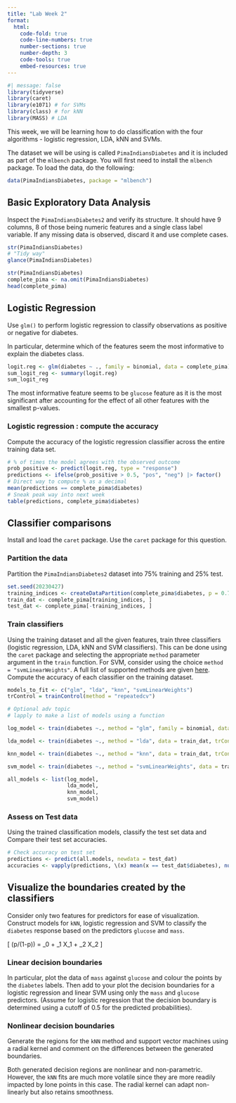 ```yaml
---
title: "Lab Week 2"
format:
  html:
    code-fold: true
    code-line-numbers: true
    number-sections: true
    number-depth: 3
    code-tools: true
    embed-resources: true
---
```


```r
#| message: false
library(tidyverse)
library(caret)
library(e1071) # for SVMs
library(class) # for kNN
library(MASS) # LDA
```

This week, we will be learning how to do classification with the four algorithms - logistic regression, LDA, kNN and SVMs.

The dataset we will be using is called `PimaIndiansDiabetes` and it is included as part of the `mlbench` package. You will first need to install the `mlbench` package. To load the data, do the following:

```r
data(PimaIndiansDiabetes, package = "mlbench")
```

## Basic Exploratory Data Analysis

Inspect the `PimaIndiansDiabetes2` and verify its structure. It should have 9 columns, 8 of those being numeric features and a single class label variable. If any missing data is observed, discard it and use complete cases.

```r
str(PimaIndiansDiabetes)
# "Tidy way" 
glance(PimaIndiansDiabetes)
```

```r
str(PimaIndiansDiabetes)
complete_pima <- na.omit(PimaIndiansDiabetes)
head(complete_pima)
```

## Logistic Regression

Use `glm()` to perform logistic regression to classify observations as positive or negative for diabetes.

In particular, determine which of the features seem the most informative to explain the diabetes class.

```r
logit.reg <- glm(diabetes ~ ., family = binomial, data = complete_pima)
sum_logit_reg <- summary(logit.reg) 
sum_logit_reg
```

The most informative feature seems to be `glucose` feature as it is the most significant after accounting for the effect of all other features with the smallest p-values. 

### Logistic regression : compute the accuracy

Compute the accuracy of the logistic regression classifier across the entire training data set.

```r
# % of times the model agrees with the observed outcome
prob_positive <- predict(logit.reg, type = "response")
predictions <- ifelse(prob_positive > 0.5, "pos", "neg") |> factor()
# Direct way to compute % as a decimal
mean(predictions == complete_pima$diabetes) 
# Sneak peak way into next week 
table(predictions, complete_pima$diabetes) 
```

## Classifier comparisons

Install and load the `caret` package. Use the `caret` package for this question.

### Partition the data

Partition the `PimaIndiansDiabetes2` dataset into 75% training and 25% test.

```r
set.seed(20230427)
training_indices <- createDataPartition(complete_pima$diabetes, p = 0.75)[[1]]
train_dat <- complete_pima[training_indices, ]
test_dat <- complete_pima[-training_indices, ]
```

### Train classifiers

Using the training dataset and all the given features, train three classifiers (logistic regression, LDA, kNN and SVM classifiers). This can be done using the `caret` package and selecting the appropriate `method` parameter argument in the `train` function. For SVM, consider using the choice `method = "svmLinearWeights"`. A full list of supported methods are given [here](https://topepo.github.io/caret/train-models-by-tag.html). Compute the accuracy of each classifier on the training dataset.

```r
models_to_fit <- c("glm", "lda", "knn", "svmLinearWeights")
trControl = trainControl(method = "repeatedcv")

# Optional adv topic
# lapply to make a list of models using a function 

log_model <- train(diabetes ~., method = "glm", family = binomial, data = train_dat, trControl = trControl) 

lda_model <- train(diabetes ~., method = "lda", data = train_dat, trControl = trControl) 

knn_model <- train(diabetes ~., method = "knn", data = train_dat, trControl = trControl) 

svm_model <- train(diabetes ~., method = "svmLinearWeights", data = train_dat, trControl = trControl) 

all_models <- list(log_model,
                   lda_model, 
                   knn_model,
                   svm_model)
```

### Assess on Test data

Using the trained classification models, classify the test set data and Compare their test set accuracies.

```r
# Check accuracy on test set
predictions <- predict(all.models, newdata = test_dat)
accuracies <- vapply(predictions, \(x) mean(x == test_dat$diabetes), numeric(1L)) 
```

## Visualize the boundaries created by the classifiers

Consider only two features for predictors for ease of visualization. Construct models for `kNN`, logistic regression and SVM to classify the `diabetes` response based on the predictors `glucose` and `mass`.

\[
  \log(p/(1-p)) = \beta_0 + \beta_1 X_1 + \beta_2 X_2
\]

### Linear decision boundaries

In particular, plot the data of `mass` against `glucose` and colour the points by the `diabetes` labels. Then add to your plot the decision boundaries for a logistic regression and linear SVM using only the `mass` and `glucose` predictors. (Assume for logistic regression that the decision boundary is determined using a cutoff of 0.5 for the predicted probabilities).

### Nonlinear decision boundaries

Generate the regions for the `kNN` method and support vector machines using a radial kernel and comment on the differences between the generated boundaries.

Both generated decision regions are nonlinear and non-parametric. However, the `kNN` fits are much more volatile since they are more readily impacted by lone points in this case. The radial kernel can adapt non-linearly but also retains smoothness.
